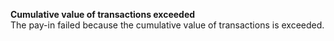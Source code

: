   
<Card title="008507" href="/errors/codes/008507">  

 **Cumulative value of transactions exceeded**  
 The pay-in failed because the cumulative value of transactions is exceeded.  

</Card>